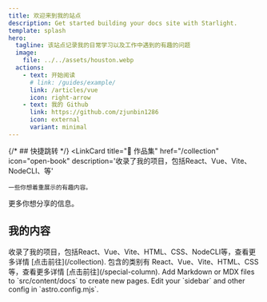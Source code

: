 ```yaml
---
title: 欢迎来到我的站点
description: Get started building your docs site with Starlight.
template: splash
hero:
  tagline: 该站点记录我的日常学习以及工作中遇到的有趣的问题
  image:
    file: ../../assets/houston.webp
  actions:
    - text: 开始阅读
      # link: /guides/example/
      link: /articles/vue
      icon: right-arrow
    - text: 我的 Github
      link: https://github.com/zjunbin1286
      icon: external
      variant: minimal
---
```



{/* ## 快捷跳转 */}
<CardGrid>
  <LinkCard
    title="🚀 作品集"
    href="/collection"
    icon="open-book"
    description='收录了我的项目，包括React、Vue、Vite、NodeCLI、等'
  >
    一些你想着重展示的有趣内容。
  </LinkCard>
  <LinkCard
    title="📖 专栏"
    href="/special-column"
    icon="open-book"
    description='我的文章专栏'>
    更多你想分享的信息。
  </LinkCard>
</CardGrid>

## 我的内容

<CardGrid stagger>
	<Card title="作品集" icon="pencil">
		收录了我的项目，包括React、Vue、Vite、HTML、CSS、NodeCLI等，查看更多详情 [点击前往](/collection).
	</Card>
	<Card title="文章专栏" icon="open-book">
		包含的类别有 React、Vue、Vite、HTML、CSS等，查看更多详情 [点击前往](/special-column).
	</Card>
	<Card title="Add new content" icon="add-document">
		Add Markdown or MDX files to `src/content/docs` to create new pages.
	</Card>
	<Card title="Configure your site" icon="setting">
		Edit your `sidebar` and other config in `astro.config.mjs`.
	</Card>
</CardGrid>
